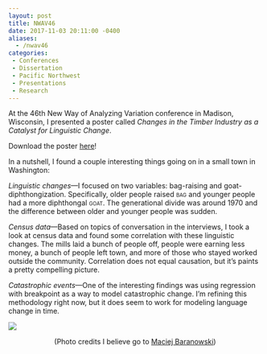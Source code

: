 ```yaml
---
layout: post
title: NWAV46
date: 2017-11-03 20:11:00 -0400
aliases: 
  - /nwav46
categories:
 - Conferences
 - Dissertation
 - Pacific Northwest
 - Presentations
 - Research
---
```



At the 46th New Way of Analyzing Variation conference in Madison, Wisconsin, I presented a poster called *Changes in the Timber Industry as a Catalyst for Linguistic Change*. 

:::callout-tip
Download the poster [here](/downloads/171103-nwav46.pdf)!
:::

In a nutshell, I found a couple interesting things going on in a small town in Washington:

*Linguistic changes*—I focused on two variables: <sc>bag</sc>-raising and <sc>goat</sc>-diphthongization. Specifically, older people raised <span style="font-variant: small-caps">bag</span> and younger people had a more diphthongal <span style="font-variant: small-caps">goat</span>. The generational divide was around 1970 and the difference between older and younger people was sudden.

*Census data*—Based on topics of conversation in the interviews, I took a look at census data and found some correlation with these linguistic changes. The mills laid a bunch of people off, people were earning less money, a bunch of people left town, and more of those who stayed worked outside the community. Correlation does not equal causation, but it's paints a pretty compelling picture. 

*Catastrophic events*—One of the interesting findings was using regression with breakpoint as a way to model catastrophic change. I'm refining this methodology right now, but it does seem to work for modeling language change in time.

![](nwav46_in_action.jpg)

<center>
(Photo credits I believe go to [Maciej Baranowski](https://www.research.manchester.ac.uk/portal/maciej.baranowski.html))
</center>
